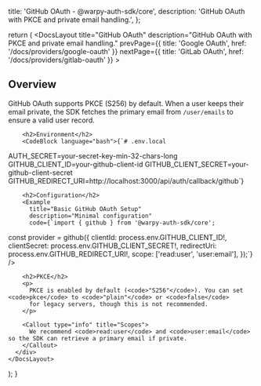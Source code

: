 
  title: 'GitHub OAuth - @warpy-auth-sdk/core',
  description: 'GitHub OAuth with PKCE and private email handling.',
};

  return (
    <DocsLayout
      title="GitHub OAuth"
      description="GitHub OAuth with PKCE and private email handling."
      prevPage={{ title: 'Google OAuth', href: '/docs/providers/google-oauth' }}
      nextPage={{ title: 'GitLab OAuth', href: '/docs/providers/gitlab-oauth' }}
    >
      <div>
        <h2>Overview</h2>
        <p>
          GitHub OAuth supports PKCE (S256) by default. When a user keeps their email private,
          the SDK fetches the primary email from <code>/user/emails</code> to ensure a valid user record.
        </p>

        <h2>Environment</h2>
        <CodeBlock language="bash">{`# .env.local
AUTH_SECRET=your-secret-key-min-32-chars-long
GITHUB_CLIENT_ID=your-github-client-id
GITHUB_CLIENT_SECRET=your-github-client-secret
GITHUB_REDIRECT_URI=http://localhost:3000/api/auth/callback/github`}</CodeBlock>

        <h2>Configuration</h2>
        <Example
          title="Basic GitHub OAuth Setup"
          description="Minimal configuration"
          code={`import { github } from '@warpy-auth-sdk/core';

const provider = github({
  clientId: process.env.GITHUB_CLIENT_ID!,
  clientSecret: process.env.GITHUB_CLIENT_SECRET!,
  redirectUri: process.env.GITHUB_REDIRECT_URI!,
  scope: ['read:user', 'user:email'],
});`}
        />

        <h2>PKCE</h2>
        <p>
          PKCE is enabled by default (<code>"S256"</code>). You can set <code>pkce</code> to <code>"plain"</code> or <code>false</code>
          for legacy servers, though this is not recommended.
        </p>

        <Callout type="info" title="Scopes">
          We recommend <code>read:user</code> and <code>user:email</code> so the SDK can retrieve a primary email if private.
        </Callout>
      </div>
    </DocsLayout>
  );
}


